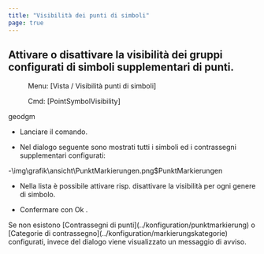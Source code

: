 ```yaml
---
title: "Visibilità dei punti di simboli"
page: true
---
```

## Attivare o disattivare la visibilit&#224; dei gruppi configurati di simboli supplementari di punti.
 <Menu> Menu: [Vista / Visibilità punti di simboli] </Menu> 
 <Menu> Cmd: [PointSymbolVisibility] </Menu> 

 <Placeholder>geodgm</Placeholder> 

- Lanciare il comando.

- Nel dialogo seguente sono mostrati tutti i simboli ed i contrassegni supplementari configurati:

-<Image>\img\grafik\ansicht\PunktMarkierungen.png$PunktMarkierungen</Image>
- Nella lista &#232; possibile attivare risp. disattivare la visibilit&#224; per ogni genere di simbolo.

- Confermare con <Border>Ok</Border> .




<Success>
Se non esistono [Contrassegni di punti](../konfiguration/punktmarkierung)
 o [Categorie di contrassegno](../konfiguration/markierungskategorie)
 configurati, invece del dialogo viene visualizzato un messaggio di avviso.
</Success>
